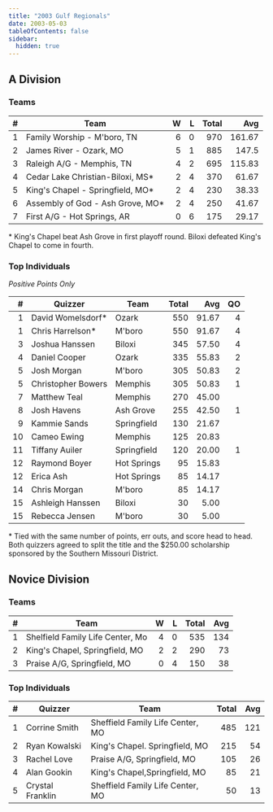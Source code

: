 ```yaml
---
title: "2003 Gulf Regionals"
date: 2003-05-03
tableOfContents: false
sidebar:
  hidden: true
---
```


## A Division

### Teams

|    # | Team                             |    W |    L | Total |    Avg |
| ---: | -------------------------------- | ---: | ---: | ----: | -----: |
|    1 | Family Worship - M'boro, TN      |    6 |    0 |   970 | 161.67 |
|    2 | James River - Ozark, MO          |    5 |    1 |   885 |  147.5 |
|    3 | Raleigh A/G - Memphis, TN        |    4 |    2 |   695 | 115.83 |
|    4 | Cedar Lake Christian-Biloxi, MS* |    2 |    4 |   370 |  61.67 |
|    5 | King's Chapel - Springfield, MO* |    2 |    4 |   230 |  38.33 |
|    6 | Assembly of God - Ash Grove, MO* |    2 |    4 |   250 |  41.67 |
|    7 | First A/G - Hot Springs, AR      |    0 |    6 |   175 |  29.17 |

\* King's Chapel beat Ash Grove in first playoff round. Biloxi defeated King's Chapel to come in fourth.

### Top Individuals

*Positive Points Only*

|    # | Quizzer            | Team        | Total |   Avg |   QO |
| ---: | ------------------ | ----------- | ----: | ----: | ---: |
|    1 | David Womelsdorf*  | Ozark       |   550 | 91.67 |    4 |
|    1 | Chris Harrelson*   | M'boro      |   550 | 91.67 |    4 |
|    3 | Joshua Hanssen     | Biloxi      |   345 | 57.50 |    4 |
|    4 | Daniel Cooper      | Ozark       |   335 | 55.83 |    2 |
|    5 | Josh Morgan        | M'boro      |   305 | 50.83 |    2 |
|    5 | Christopher Bowers | Memphis     |   305 | 50.83 |    1 |
|    7 | Matthew Teal       | Memphis     |   270 | 45.00 |      |
|    8 | Josh Havens        | Ash Grove   |   255 | 42.50 |    1 |
|    9 | Kammie Sands       | Springfield |   130 | 21.67 |      |
|   10 | Cameo Ewing        | Memphis     |   125 | 20.83 |      |
|   11 | Tiffany Auiler     | Springfield |   120 | 20.00 |    1 |
|   12 | Raymond Boyer      | Hot Springs |    95 | 15.83 |      |
|   12 | Erica Ash          | Hot Springs |    85 | 14.17 |      |
|   14 | Chris Morgan       | M'boro      |    85 | 14.17 |      |
|   15 | Ashleigh Hanssen   | Biloxi      |    30 |  5.00 |      |
|   15 | Rebecca Jensen     | M'boro      |    30 |  5.00 |      |

\* Tied with the same number of points, err outs, and score head to head. Both quizzers agreed to split the title and the
$250.00 scholarship sponsored by the Southern Missouri District.

## Novice Division

### Teams

|    # | Team                             |    W |    L | Total |  Avg |
| ---: | -------------------------------- | ---: | ---: | ----: | ---: |
|    1 | Shelfield Family Life Center, Mo |    4 |    0 |   535 |  134 |
|    2 | King's Chapel, Springfield, MO   |    2 |    2 |   290 |   73 |
|    3 | Praise A/G, Springfield, MO      |    0 |    4 |   150 |   38 |

### Top Individuals

|    # | Quizzer          | Team                             | Total |  Avg |
| ---: | ---------------- | -------------------------------- | ----: | ---: |
|    1 | Corrine Smith    | Sheffield Family Life Center, MO |   485 |  121 |
|    2 | Ryan Kowalski    | King's Chapel. Springfield, MO   |   215 |   54 |
|    3 | Rachel Love      | Praise A/G, Springfield, MO      |   105 |   26 |
|    4 | Alan Gookin      | King's Chapel,Springfield, MO    |    85 |   21 |
|    5 | Crystal Franklin | Sheffield Family Life Center, MO |    50 |   13 |

